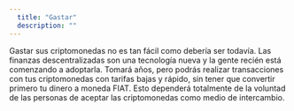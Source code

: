 ```yaml
---
  title: "Gastar"
  description: ""
---
```


Gastar sus criptomonedas no es tan fácil como debería ser todavía. Las finanzas descentralizadas son una tecnología nueva y la gente recién está comenzando a adoptarla. Tomará años, pero podrás realizar transacciones con tus criptomonedas con tarifas bajas y rápido, sin tener que convertir primero tu dinero a moneda FIAT. Esto dependerá totalmente de la voluntad de las personas de aceptar las criptomonedas como medio de intercambio.
